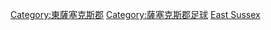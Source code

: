 [[Category:東薩塞克斯郡|Category:東薩塞克斯郡]]
[[Category:薩塞克斯郡足球|Category:薩塞克斯郡足球]]
[[Category:英格蘭各郡體育|East Sussex]]